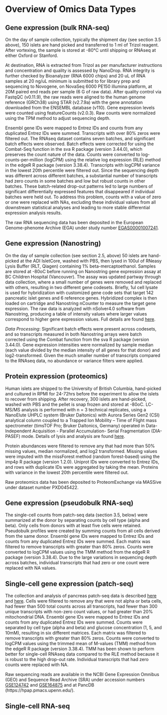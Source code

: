 # Overview of Omics Data Types

## Gene expression (bulk RNA-seq)

On the day of sample collection, typically the shipment day (see section 3.5 above), 150 islets are hand picked and transferred to 1 ml of Trizol reagent. After vortexing, the sample is stored at -80°C until shipping or RNAseq at either Oxford or Stanford.

At destination, RNA is extracted from Trizol as per manufacturer instructions and concentration and quality is assessed by NanoDrop. RNA integrity is further checked by Bioanalyzer (RNA 6000 chips) and 20 uL of RNA samples at 20 ng/uL minimum is submitted to for library prep and sequencing to Novogene, on NovaSeq 6000 PE150 illumina platform, at 20M paired end reads per sample (6 G of raw data). After quality control via FastqQC (v0.11.9), the raw reads were aligned to the human genome reference (GRCh38) using STAR (v2.7.9a) with the gene annotation downloaded from the ENSEMBL database (v110). Gene expression levels were counted using featureCounts (v2.0.3). Raw counts were normalized using the TPM method to adjust sequencing depth.

Ensembl gene IDs were mapped to Entrez IDs and counts from any duplicated Entrez IDs were summed. Transcripts with over 80% zeros were filtered out. The RNAseq dataset contains seven batches, and significant batch effects were observed. Batch effects were corrected for using the Combat-Seq function in the sva R package (version 3.44.0), which preserves the count nature of the data. Counts were converted to log-counts-per-million (logCPM) using the relative log expression (RLE) method in the edgeR R package (version 3.38.4). Transcripts with logCPM variance in the lowest 20th percentile were filtered out. Since the sequencing depth was different across different batches, a substantial number of transcripts had zero counts in some batches and low but robust counts in other batches. These batch-related drop-out patterns led to large numbers of significant differentially expressed features that disappeared if individual batches were held out. To address this problem, counts with a value of zero or one were replaced with NAs, excluding these individual values from all downstream statistical analyses and leading to more stable differential expression analysis results.

The raw RNA sequencing data has been deposited in the European Genome-phenome Archive (EGA) under study number [EGAS00001007241](https://ega-archive.org/studies/EGAS00001007241https://ega-archive.org/studies/EGAS00001007241).

## Gene expression (Nanostring)

On the day of sample collection (see section 2.5, above) 50 islets are hand-picked at the ADI IsletCore, washed with PBS, then lysed in 100ul of RNeasy Lysis Buffer (RLT, Qiagen) containing 1% beta-mercaptoethanol. Samples are stored at -80oC before running on Nanostring gene expression assay at BC Children Hospital (Vancouver). The assay was updated partway through data collection, where a small number of genes were removed and replaced with others, resulting in two different gene codesets. Briefly, 1ul cell lysate is used for hybridization with customized gene code sets that target 142 pancreatic islet genes and 6 reference genes. Hybridized complex is then loaded on cartridge and Nanostring nCounter to measure the target gene expression. The raw data is analyzed with nSolver4.0 software from Nanostring, producing a table of intensity values where larger values correspond to higher gene expression values. Full details are found [here](https://www.biorxiv.org/content/10.1101/2023.09.08.556709v1). 

*Data Processing*: Significant batch effects were present across codesets, and so transcripts measured in both Nanostring arrays were batch corrected using the Combat function from the sva R package (version 3.44.0). Gene expression intensities were normalized by sample median (each value divided by the median intensity of all genes for that donor) and log2-transformed. Given the much smaller number of transcripts compared to the RNAseq data, no abundance or variance filters were applied.  

## Protein expression (proteomics)

Human islets are shipped to the University of British Columbia, hand-picked and cultured in RPMI for 24-72hrs before the experiment to allow the islets to recover from shipping. After recovery, 300 islets are hand-picked, washed with PBS and the pellet is snap frozen and stored at -80oC. LC-MS/MS analysis is performed with n = 3 technical replicates, using a NanoElute UHPLC system (Bruker Daltonics) with Aurora Series Gen2 (CSI) analytical column coupled to a Trapped Ion Mobility – Time of Flight mass spectrometer (timsTOF Pro; Bruker Daltonics, Germany) operated in Data-Independent Acquisition - Parallel Accumulation- Serial Fragmentation (DIA-PASEF) mode. Details of lysis and analysis are found [here](https://www.medrxiv.org/content/10.1101/2023.05.24.23290298v1.full.pdf). 

Protein abundances were filtered to remove any that had more than 50% missing values, median normalized, and log2 transformed. Missing values were imputed with the missForest method (random forest-based) using the imp4p R package (version 1.2.0). Uniprot IDs were converted to Entrez IDs, and rows with duplicate IDs were aggregated by taking the mean. Proteins with variance in the lowest 20th percentile were filtered out.

Raw proteomics data has been deposited to ProteomExchange via MASSive under dataset number PXD045422.

## Gene expression (pseudobulk RNA-seq)

The single-cell counts from patch-seq data (section 3.5, below) were summarized at the donor by separating counts by cell type (alpha and beta). Only cells from donors with at least five cells were retained. Pseudobulk profiles were created by summing counts from all cells derived from the same donor. Ensembl gene IDs were mapped to Entrez IDs and counts from any duplicated Entrez IDs were summed. Each matrix was filtered to remove transcripts with greater than 80% zeros. Counts were converted to logCPM values using the TMM method from the edgeR R package (version 3.38.4). Due to the large variations in sequencing depth across batches, individual transcripts that had zero or one count were replaced with NA values.

## Single-cell gene expression (patch-seq)

The collection and analysis of pancreas patch-seq data is described [here](https://www.sciencedirect.com/science/article/pii/S155041312030187X?via%3Dihub) and [here](https://www.sciencedirect.com/science/article/pii/S1550413121006859?via%3Dihub). Cells were filtered to remove any that were not alpha or beta cells, had fewer than 500 total counts across all transcripts, had fewer than 300 unique transcripts with non-zero count values, or had greater than 20% mitochondrial DNA. Ensembl gene IDs were mapped to Entrez IDs and counts from any duplicated Entrez IDs were summed. Counts were separated by cell type (alpha and beta) and glucose concentration (1, 5, and 10mM), resulting in six different matrices. Each matrix was filtered to remove transcripts with greater than 80% zeros. Counts were converted to logCPM values using the trimmed mean of M-values (TMM) method from the edgeR R package (version 3.38.4). TMM has been shown to perform better for single-cell RNAseq data compared to the RLE method because it is robust to the high drop-out rate. Individual transcripts that had zero counts were replaced with NA.

Raw sequencing reads are available in the NCBI Gene Expression Omnibus (GEO) and Sequence Read Archive (SRA) under accession numbers [GSE124742](https://www.ncbi.nlm.nih.gov/geo/query/acc.cgi?acc=GSE124742) and [GSE164875](https://www.ncbi.nlm.nih.gov/geo/query/acc.cgi?acc=GSE164875) and at PancDB (https://hpap.pmacs.upenn.edu/).

## Single-cell RNA-seq

